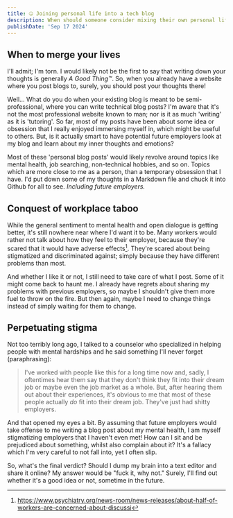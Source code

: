 ```yaml
---
title: 🤐 Joining personal life into a tech blog
description: When should someone consider mixing their own personal life into a blog?
publishDate: 'Sep 17 2024'
---
```


## When to merge your lives

I'll admit; I'm torn. I would likely not be the first to say that writing down your thoughts is generally *A Good Thing™*. So, when you already have a website where you post blogs to, surely, you should post your thoughts there!

Well... What do you do when your existing blog is meant to be semi-professional, where you can write technical blog posts? I'm aware that it's not the most professional website known to man; nor is it as much 'writing' as it is 'tutoring'. So far, most of my posts have been about some idea or obsession that I really enjoyed immersing myself in, which might be useful to others. But, is it actually smart to have potential future employers look at my blog and learn about my inner thoughts and emotions?

Most of these 'personal blog posts' would likely revolve around topics like mental health, job searching, non-technical hobbies, and so on. Topics which are more close to me as a person, than a temporary obsession that I have. I'd put down some of my thoughts in a Markdown file and chuck it into Github for all to see. *Including future employers.*

## Conquest of workplace taboo

While the general sentiment to mental health and open dialogue is getting better, it's still nowhere near where I'd want it to be. Many workers would rather not talk about how they feel to their employer, because they're scared that it would have adverse effects[^1]. They're scared about being stigmatized and discriminated against; simply because they have different problems than most.

And whether I like it or not, I still need to take care of what I post. Some of it might come back to haunt me. I already have regrets about sharing my problems with previous employers, so maybe I shouldn't give them more fuel to throw on the fire. But then again, maybe I need to change things instead of simply waiting for them to change.

## Perpetuating stigma

Not too terribly long ago, I talked to a counselor who specialized in helping people with mental hardships and he said something I'll never forget (paraphrasing):

> I've worked with people like this for a long time now and, sadly, I oftentimes hear them say that they don't think they fit into their dream job or maybe even the job market as a whole.
> But, after hearing them out about their experiences, it's obvious to me that most of these people actually *do* fit into their dream job. They've just had shitty employers.

And that opened my eyes a bit. By assuming that future employers would take offense to me writing a blog post about my mental health, I am myself stigmatizing employers that I haven't even met! How can I sit and be prejudiced about something, whilst also complain about it? It's a fallacy which I'm very careful to not fall into, yet I often slip.

So, what's the final verdict? Should I dump my brain into a text editor and share it online? My answer would be "fuck it, why not." Surely, I'll find out whether it's a good idea or not, sometime in the future.

[^1]: https://www.psychiatry.org/news-room/news-releases/about-half-of-workers-are-concerned-about-discussi